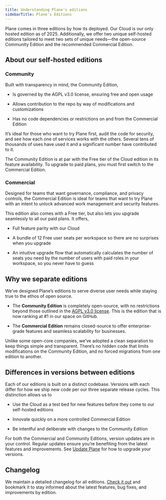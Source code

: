 ```yaml
---
title: Understanding Plane's editions
sidebarTitle: Plane's Editions
---
```


Plane comes in three editions by how its deployed. Our Cloud is our only hosted edition as of 2025. Additionally, we offer two unique self-hosted editions tailored to meet two sets of unique needs—the open-source Community Edition and the recommended Commercial Edition.

## About our self-hosted editions

### Community

Built with transparency in mind, the Community Edition,

- Is governed by the AGPL v3.0 license, ensuring free and open usage

- Allows contribution to the repo by way of modifications and customizations

- Has no code dependencies or restrictions on and from the Commercial Edition

It’s ideal for those who want to try Plane first, audit the code for security, and see how each one of services works with the others. Several tens of thousands of uses have used it and a significant number have contributed to it.

The Community Edition is at par with the Free tier of the Cloud edition in its feature availability. To upgrade to paid plans, you must first switch to the Commercial Edition.

### Commercial

Designed for teams that want governance, compliance, and privacy controls, the Commercial Edition is ideal for teams that want to try Plane with an intent to unlock advanced work management and security features.

This edition also comes with a Free tier, but also lets you upgrade seamlessly to all our paid plans. It offers,

- Full feature parity with our Cloud

- A bundle of 12 Free user seats per workspace so there are no surprises when you upgrade

- An intuitive upgrade flow that automatically calculates the number of seats you need by the number of users with paid roles in your workspace, so you never have to guess

## Why we separate editions

We’ve designed Plane’s editions to serve diverse user needs while staying true to the ethos of open source.

- The **Community Edition** is completely open-source, with no restrictions beyond those outlined in the [AGPL v3.0 license](https://github.com/makeplane/plane/blob/preview/LICENSE.txt). This is the edition that is now ranking at #1 in our space on GitHub.

- The **Commercial Edition** remains closed-source to offer enterprise-grade features and seamless scalability for businesses.

Unlike some open-core companies, we’ve adopted a clean separation to keep things simple and transparent. There’s no hidden code that limits modifications on the Community Edition, and no forced migrations from one edition to another.

## Differences in versions between editions

Each of our editions is built on a distinct codebase. Versions with each differ for how we ship new code per our three separate release cycles. This distinction allows us to

- Use the Cloud as a test bed for new features before they come to our self-hosted editions

- Innovate quickly on a more controlled Commercial Edition

- Be intentful and deliberate with changes to the Community Edition

For both the Commercial and Community Editions, version updates are in your control. Regular updates ensure you’re benefiting from the latest features and improvements. See [Update Plane](/self-hosting/manage/upgrade-plane) for how to upgrade your versions.


## Changelog

We maintain a detailed changelog for all editions. [Check it out](https://plane.so/changelog) and bookmark it to stay informed about the latest features, bug fixes, and improvements by edition.